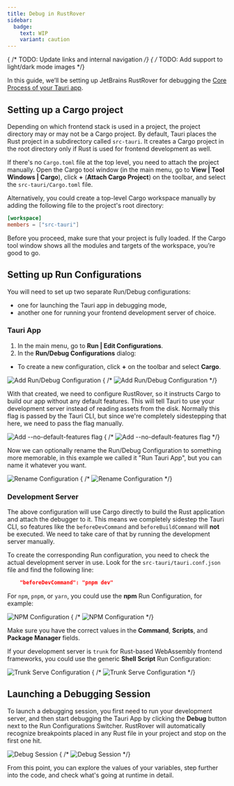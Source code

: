 ```yaml
---
title: Debug in RustRover
sidebar:
  badge:
    text: WIP
    variant: caution
---
```


{ /* TODO: Update links and internal navigation */}
{ /* TODO: Add support to light/dark mode images */}

In this guide, we’ll be setting up JetBrains RustRover for debugging the [Core Process of your Tauri app].

## Setting up a Cargo project

Depending on which frontend stack is used in a project, the project directory may or may not be a Cargo project. By default, Tauri places the Rust project in a subdirectory called `src-tauri`. It creates a Cargo project in the root directory only if Rust is used for frontend development as well.

If there's no `Cargo.toml` file at the top level, you need to attach the project manually. Open the Cargo tool window (in the main menu, go to **View | Tool Windows | Cargo**), click **+** (**Attach Cargo Project**) on the toolbar, and select the `src-tauri/Cargo.toml` file.

Alternatively, you could create a top-level Cargo workspace manually by adding the following file to the project's root directory:

```toml title=Cargo.toml
[workspace]
members = ["src-tauri"]
```

Before you proceed, make sure that your project is fully loaded. If the Cargo tool window shows all the modules and targets of the workspace, you’re good to go.

## Setting up Run Configurations

You will need to set up two separate Run/Debug configurations:
* one for launching the Tauri app in debugging mode,
* another one for running your frontend development server of choice.

### Tauri App

1. In the main menu, go to **Run | Edit Configurations**.
2. In the **Run/Debug Configurations** dialog:
* To create a new configuration, click **+** on the toolbar and select **Cargo**.

![Add Run/Debug Configuration](../../@assets/develop/Debug/rustrover/add-cargo-config-light.png)
{ /* ![Add Run/Debug Configuration](../../@assets/develop/Debug/rustrover/add-cargo-config-dark.png#gh-dark-mode-only) */}

With that created, we need to configure RustRover, so it instructs Cargo to build our app without any default features. This will tell Tauri to use your development server instead of reading assets from the disk. Normally this flag is passed by the Tauri CLI, but since we're completely sidestepping that here, we need to pass the flag manually.

![Add `--no-default-features` flag](../../@assets/develop/Debug/rustrover/set-no-default-features-light.png)
{ /* ![Add `--no-default-features` flag](../../@assets/develop/Debug/rustrover/set-no-default-features-dark.png#gh-dark-mode-only) */}

Now we can optionally rename the Run/Debug Configuration to something more memorable, in this example we called it "Run Tauri App", but you can name it whatever you want.

![Rename Configuration](../../@assets/develop/Debug/rustrover/rename-configuration-light.png)
{ /* ![Rename Configuration](../../@assets/develop/Debug/rustrover/rename-configuration-dark.png#gh-dark-mode-only) */}

### Development Server

The above configuration will use Cargo directly to build the Rust application and attach the debugger to it. This means we completely sidestep the Tauri CLI, so features like the `beforeDevCommand` and `beforeBuildCommand` will **not** be executed. We need to take care of that by running the development server manually.

To create the corresponding Run configuration, you need to check the actual development server in use. Look for the `src-tauri/tauri.conf.json` file and find the following line:

```json
    "beforeDevCommand": "pnpm dev"
```

For `npm`, `pnpm`, or `yarn`, you could use the **npm** Run Configuration, for example:

![NPM Configuration](../../@assets/develop/Debug/rustrover/npm-configuration-light.png)
{ /* ![NPM Configuration](../../@assets/develop/Debug/rustrover/npm-configuration-dark.png#gh-dark-mode-only) */}

Make sure you have the correct values in the **Command**, **Scripts**, and **Package Manager** fields.

If your development server is `trunk` for Rust-based WebAssembly frontend frameworks, you could use the generic **Shell Script** Run Configuration:

![Trunk Serve Configuration](../../@assets/develop/Debug/rustrover/trunk-configuration-light.png)
{ /* ![Trunk Serve Configuration](../../@assets/develop/Debug/rustrover/trunk-configuration-dark.png#gh-dark-mode-only) */}


## Launching a Debugging Session

To launch a debugging session, you first need to run your development server, and then start debugging the Tauri App by clicking the **Debug** button next to the Run Configurations Switcher. RustRover will automatically recognize breakpoints placed in any Rust file in your project and stop on the first one hit.

![Debug Session](../../@assets/develop/Debug/rustrover/debug-session-light.png)
{ /* ![Debug Session](../../@assets/develop/Debug/rustrover/debug-session-dark.png#gh-dark-mode-only) */}

From this point, you can explore the values of your variables, step further into the code, and check what's going at runtime in detail.

[core process of your tauri app]: ../../../../concept/process-model#the-core-process


